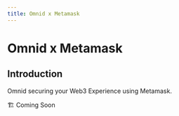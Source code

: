 ```yaml
---
title: Omnid x Metamask
---
```



# Omnid x Metamask

## Introduction
Omnid securing your Web3 Experience using Metamask.

🏗️ Coming Soon
